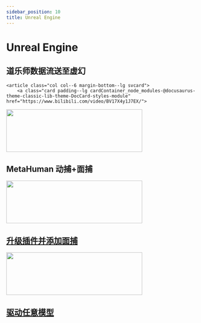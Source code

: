 ```yaml
---
sidebar_position: 10
title: Unreal Engine
---
```

# Unreal Engine

## 道乐师数据流送至虚幻

<section class="row list_node_modules-@docusaurus-theme-classic-lib-theme-DocCategoryGeneratedIndexPage-styles-module">
    
    <article class="col col--6 margin-bottom--lg svcard">
        <a class="card padding--lg cardContainer_node_modules-@docusaurus-theme-classic-lib-theme-DocCard-styles-module" href="https://www.bilibili.com/video/BV17X4y1J7EX/">
<img loading="lazy" src="../../img/Fv0bke76sr_4bZ_z2QtTdWVrzrlh.png" width="360" height="113" class="img_node_modules-@docusaurus-theme-classic-lib-theme-MDXComponents-Img-styles-module"/>
            <h2 class="text--truncate cardTitle_node_modules-@docusaurus-theme-classic-lib-theme-DocCard-styles-module" title="DCC 软件">
                MetaHuman 动捕+面捕
            </h2>
        </a>
    </article>
    <article class="col col--6 margin-bottom--lg svcard">
        <a class="card padding--lg cardContainer_node_modules-@docusaurus-theme-classic-lib-theme-DocCard-styles-module" href="https://www.bilibili.com/video/BV1Zm4y1L7BU/">
<img loading="lazy" src="../../img/Fsi2lrS2DKv0-EJCLGwhCy60lZq9.png" width="360" height="113" class="img_node_modules-@docusaurus-theme-classic-lib-theme-MDXComponents-Img-styles-module"/>
            <h2 class="text--truncate cardTitle_node_modules-@docusaurus-theme-classic-lib-theme-DocCard-styles-module" title="DCC 软件">
                升级插件并添加面捕
            </h2>
        </a>
    </article>
    <article class="col col--6 margin-bottom--lg svcard">
        <a class="card padding--lg cardContainer_node_modules-@docusaurus-theme-classic-lib-theme-DocCard-styles-module" href="https://www.bilibili.com/video/BV1N14y1s7bq">
<img loading="lazy" src="../../img/FmLZyjGlFTCeU_qA4Fu3FsqFlQQM.png" width="360" height="113" class="img_node_modules-@docusaurus-theme-classic-lib-theme-MDXComponents-Img-styles-module"/>
            <h2 class="text--truncate cardTitle_node_modules-@docusaurus-theme-classic-lib-theme-DocCard-styles-module" title="DCC 软件">
                驱动任意模型
            </h2>
        </a>
    </article>
</section>